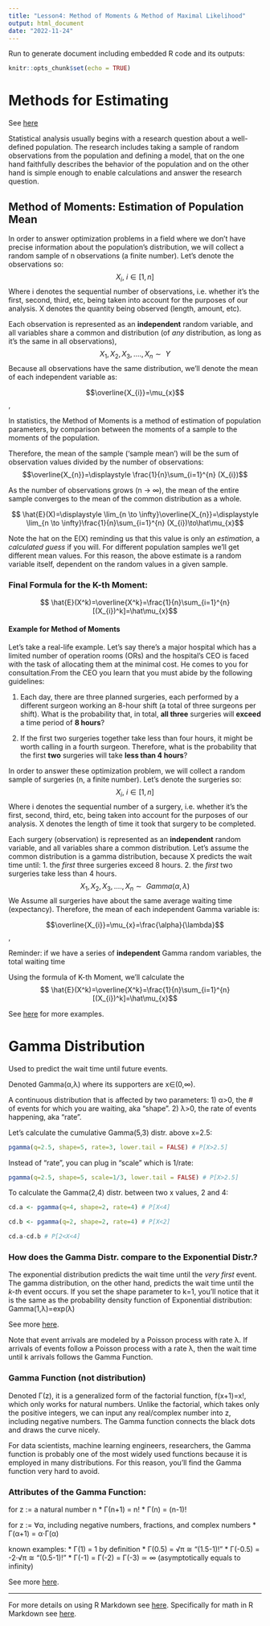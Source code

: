 ```yaml
---
title: "Lesson4: Method of Moments & Method of Maximal Likelihood"
output: html_document
date: "2022-11-24"
---
```

Run to generate document including embedded R code and its outputs:

```r
knitr::opts_chunk$set(echo = TRUE)
```

# Methods for Estimating

See [here](http://www.dataanalysisclassroom.com/lesson66/)

Statistical analysis usually begins with a research question about a well-defined population. 
The research includes taking a sample of random observations from the population and defining a model, that on the one hand faithfully describes the behavior of the population and on the other hand is simple enough to enable calculations and answer the research question.

## Method of Moments: Estimation of Population Mean

In order to answer optimization problems in a field where we don't have precise information about the population's distribution, we will collect a random sample of n observations (a finite number). Let's denote the observations so:
$$X_{i},\ i \in [1, n]$$
Where i denotes the sequential number of observations, i.e. whether it's the first, second, third, etc, being taken into account for the purposes of our analysis. X denotes the quantity being observed (length, amount, etc).


Each observation is represented as an **independent** random variable, and all variables share a common and distribution (of *any* distribution, as long as it's the same in all observations),
$$X_{1}, X_{2}, X_{3}, ...., X_{n}\sim {\ Y}$$
Because all observations have the same distribution, we'll denote the mean of each independent variable as:

$$\overline{X_{i}}=\mu_{x}$$,


In statistics, the Method of Moments is a method of estimation of population parameters, by comparison between the moments of a sample to the moments of the population.

Therefore, the mean of the sample ('sample mean') will be the sum of observation values divided by the number of observations:
$$\overline{X_{n}}=\displaystyle \frac{1}{n}\sum_{i=1}^{n} (X_{i})$$

As the number of observations grows (n → ∞), the mean of the entire sample converges to the mean of the common distribution as a whole.


$$ \hat{E}(X)=\displaystyle \lim_{n \to \infty}\overline{X_{n}}=\displaystyle \lim_{n \to \infty}\frac{1}{n}\sum_{i=1}^{n} (X_{i})\to\hat\mu_{x}$$

Note the hat on the E(X) reminding us that this value is only an *estimation*, a *calculated guess* if you will. For different population samples we'll get different mean values. For this reason, the above estimate is a random variable itself, dependent on the random values in a given sample.


### Final Formula for the K-th Moment:
$$ \hat{E}(X^k)=\overline{X^k}=\frac{1}{n}\sum_{i=1}^{n} [(X_{i})^k]=\hat\mu_{x}$$



#### Example for Method of Moments

Let's take a real-life example. Let's say there's a major hospital which has a limited number of operation rooms (ORs) and the hospital's CEO is faced with the task of allocating them at the minimal cost. He comes to you for consultation.From the CEO  you learn that you must abide by the following guidelines:

1. Each day, there are three planned surgeries, each performed by a different surgeon working an 8-hour shift (a total of three surgeons per shift). What is the probability that, in total, **all three** surgeries will **exceed** a time period of **8 hours**?

2. If the first two surgeries together take less than four hours, it might be worth calling in a fourth surgeon. Therefore, what is the probability that the first **two** surgeries will take **less than 4 hours**?

In order to answer these optimization problem, we will collect a random sample of surgeries (n, a finite number). Let's denote the surgeries so:
$$X_{i},\ i \in [1, n]$$
Where i denotes the sequential number of a surgery, i.e. whether it's the first, second, third, etc, being taken into account for the purposes of our analysis. X denotes the length of time it took that surgery to be completed.


Each surgery (observation) is represented as an **independent** random variable, and all variables share a common distribution. Let's assume the common distribution is a gamma distribution, because X predicts the wait time until:
1. the *first* three surgeries exceed 8 hours.
2. the *first* two surgeries take less than 4 hours.
$$X_{1}, X_{2}, X_{3}, ...., X_{n}\sim {\ Gamma(\alpha, \lambda)}$$
We Assume all surgeries have about the same average waiting time (expectancy). Therefore, the mean of each independent Gamma variable is:

$$\overline{X_{i}}=\mu_{x}=\frac{\alpha}{\lambda}$$,

Reminder: if we have a series of **independent** Gamma random variables, the total waiting time 


Using the formula of K-th Moment, we'll calculate the 
$$ \hat{E}(X^k)=\overline{X^k}=\frac{1}{n}\sum_{i=1}^{n} [(X_{i})^k]=\hat\mu_{x}$$


See [here](https://online.stat.psu.edu/stat462/node/95/) for more examples.

# Gamma Distribution

Used to predict the wait time until future events.

Denoted Gamma(α,λ) where its supporters are x∈(0,∞).

A continuous distribution that is affected by two parameters:
1) α>0, the # of events for which you are waiting, aka "shape".
2) λ>0, the rate of events happening, aka "rate".

Let's calculate the cumulative Gamma(5,3) distr. above x=2.5:

``` r
pgamma(q=2.5, shape=5, rate=3, lower.tail = FALSE) # P[X>2.5]
```

Instead of "rate", you can plug in "scale" which is 1/rate:

``` r
pgamma(q=2.5, shape=5, scale=1/3, lower.tail = FALSE) # P[X>2.5]
```

To calculate the Gamma(2,4) distr. between two x values, 2 and 4:

``` r

cd.a <- pgamma(q=4, shape=2, rate=4) # P[X<4]

cd.b <- pgamma(q=2, shape=2, rate=4) # P[X<2]

cd.a-cd.b # P[2<X<4]
```

### How does the Gamma Distr. compare to the Exponential Distr.?
The exponential distribution predicts the wait time until the *very first* event. The gamma distribution, on the other hand, predicts the wait time until the *k-th* event occurs.
If you set the shape parameter to k=1, you'll notice that it is the same as the probability density function of Exponential distribution: Gamma(1,λ)=exp(λ)

See more [here](https://towardsdatascience.com/gamma-distribution-intuition-derivation-and-examples-55f407423840).

Note that event arrivals are modeled by a Poisson process with rate λ. If arrivals of events follow a Poisson process with a rate λ, then the wait time until k arrivals follows the Gamma Function.

### Gamma Function (not distribution)

Denoted Γ(z), it is a generalized form of the factorial function, f(x+1)=x!, which only works for natural numbers. Unlike the factorial, which takes only the positive integers, we can input any real/complex number into z, including negative numbers. The Gamma function connects the black dots and draws the curve nicely.

For data scientists, machine learning engineers, researchers, the Gamma function is probably one of the most widely used functions because it is employed in many distributions. For this reason, you'll find the Gamma function very hard to avoid. 

### Attributes of the Gamma Function:

for z := a natural number n
* Γ(n+1) = n!
* Γ(n) = (n-1)!

for z := ∀α, including negative numbers, fractions, and complex numbers
* Γ(α+1) = α⋅Γ(α)

known examples:
* Γ(1) = 1 by definition
* Γ(0.5) = √π ≅ "(1.5-1)!"
* Γ(-0.5) = -2⋅√π ≅ "(0.5-1)!"
* Γ(-1) = Γ(-2) = Γ(-3) ≃ ∞ (asymptotically equals to infinity)


See more [here](https://towardsdatascience.com/gamma-function-intuition-derivation-and-examples-5e5f72517dee).

---
For more details on using R Markdown see [here](https://rmarkdown.rstudio.com/lesson-1.html).
Specifically for math in R Markdown see [here](https://rpruim.github.io/s341/S19/from-class/MathinRmd.html).

